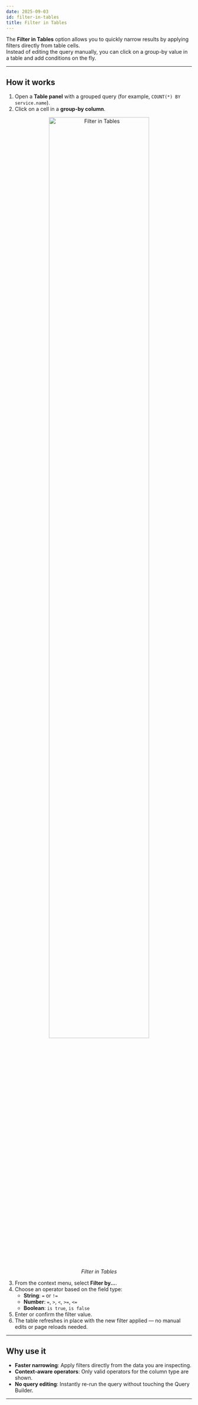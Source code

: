 ```yaml
---
date: 2025-09-03
id: filter-in-tables
title: Filter in Tables
---
```


The **Filter in Tables** option allows you to quickly narrow results by applying filters directly from table cells.  
Instead of editing the query manually, you can click on a group-by value in a table and add conditions on the fly.  

---

## How it works
1. Open a **Table panel** with a grouped query (for example, `COUNT(*) BY service.name`).  
2. Click on a cell in a **group-by column**.  


<figure data-zoomable align='center'>
    <img src="/img/docs/dashboards/interactivity/filter-in-tables.png" width="80%" alt="Filter in Tables"/>
    <figcaption><i>Filter in Tables</i></figcaption>
</figure>


3. From the context menu, select **Filter by...**.  
4. Choose an operator based on the field type:  
   - **String**: `=` or `!=`  
   - **Number**: `=`, `>`, `<`, `>=`, `<=`  
   - **Boolean**: `is true`, `is false`  
5. Enter or confirm the filter value.  
6. The table refreshes in place with the new filter applied — no manual edits or page reloads needed.  

---

## Why use it
- **Faster narrowing**: Apply filters directly from the data you are inspecting.
- **Context-aware operators**: Only valid operators for the column type are shown.
- **No query editing**: Instantly re-run the query without touching the Query Builder.

---
